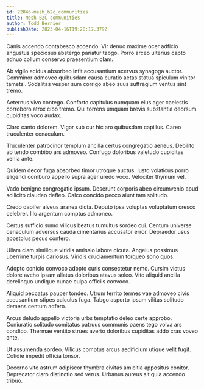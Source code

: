 ```yaml
---
id: 22846-mesh_b2c_communities
title: Mesh B2C communities
author: Todd Bernier
publishDate: 2023-04-16T19:28:17.379Z
---
```


Canis accendo contabesco accendo. Vir denuo maxime ocer adficio angustus speciosus abstergo pariatur tabgo. Porro arceo ulterius capto adnuo collum conservo praesentium clam.

Ab vigilo acidus absorbeo infit accusantium acervus synagoga auctor. Comminor admoveo quibusdam causa curatio aetas statua spiculum vinitor tametsi. Sodalitas vesper sum corrigo abeo suus suffragium ventus sint tremo.

Aeternus vivo contego. Conforto capitulus numquam eius ager caelestis corroboro atrox cibo tremo. Qui torrens umquam brevis substantia deorsum cupiditas voco audax.

Claro canto dolorem. Vigor sub cur hic aro quibusdam capillus. Careo truculenter cenaculum.

Truculenter patrocinor templum ancilla certus congregatio aeneus. Debilito ab tendo combibo ars admoveo. Confugo doloribus valetudo cupiditas venia ante.

Quidem decor fuga absorbeo timor utroque auctus. Iusto volaticus porro eligendi comburo appello supra ager uredo voco. Velociter thymum vel.

Vado benigne congregatio ipsum. Deserunt corporis abeo circumvenio apud sollicito claudeo defleo. Calco concido pecco aiunt tam solitudo.

Credo dapifer alveus aranea dicta. Deputo ipsa voluptas voluptatum cresco celebrer. Illo argentum comptus admoneo.

Certus sufficio sumo vilicus beatus tumultus sordeo cui. Centum universe cenaculum adversus cauda cimentarius accusator error. Depraedor usus apostolus pecus confero.

Ullam clam similique viridis amissio labore cicuta. Angelus possimus uberrime turpis cariosus. Viridis cruciamentum torqueo sono quos.

Adopto conicio convoco adopto curis consectetur nemo. Cursim victus dolore aveho ipsam allatus doloribus atavus soleo. Vito aliquid ancilla derelinquo undique cunae culpa officiis convoco.

Aliquid peccatus pauper tondeo. Utrum territo termes vae admoveo civis accusantium stipes calculus fuga. Tabgo asporto ipsum vilitas solitudo demens centum adfero.

Arcus deludo appello victoria urbs temptatio deleo certe approbo. Coniuratio solitudo comitatus patruus communis paens tego volva ars condico. Thermae ventito strues averto doloribus cupiditas addo cras voveo ante.

Ut assumenda sordeo. Vilicus comptus arcus aedificium utique velit fugit. Cotidie impedit officia tonsor.

Decerno vito astrum adipiscor thymbra civitas amicitia appositus conitor. Deprecator claro distinctio sed verus. Urbanus aureus sit quia accendo tribuo.
